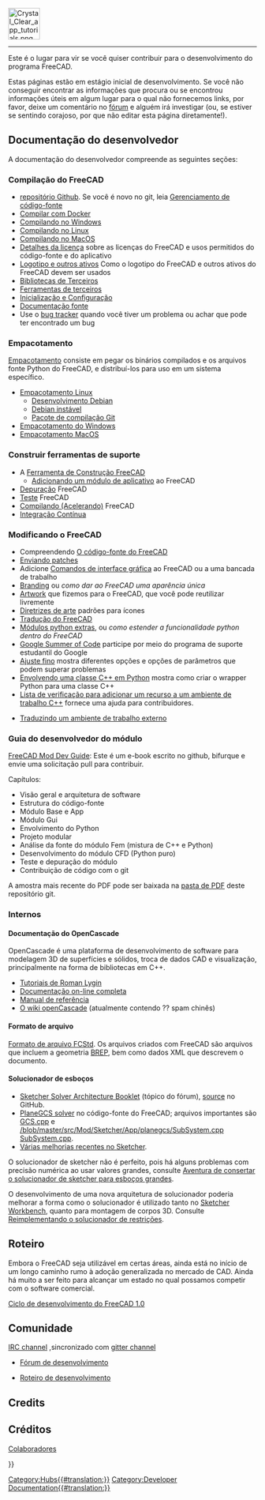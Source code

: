 <languages/>
{{TOCright}}
[[Image:Crystal_Clear_app_tutorials.png|64px]]
----

<div class="mw-translate-fuzzy">
Este é o lugar para vir se você quiser contribuir para o desenvolvimento do programa FreeCAD.
</div>

<div class="mw-translate-fuzzy">
Estas páginas estão em estágio inicial de desenvolvimento. Se você não conseguir encontrar as informações que procura ou se encontrou informações úteis em algum lugar para o qual não fornecemos links, por favor, deixe um comentário no [http://forum.freecadweb.org/index.php?sid=5f84150e79db8842e277b042077097ff fórum] e alguém irá investigar (ou, se estiver se sentindo corajoso, por que não editar esta página diretamente!).
</div>

<span id="Developer_Documentation"></span>
== Documentação do desenvolvedor ==

A documentação do desenvolvedor compreende as seguintes seções:

<span id="Compiling_FreeCAD"></span>
=== Compilação do FreeCAD ===

* [https://github.com/FreeCAD/FreeCAD repositório Github]. Se você é novo no git, leia [[Source code management/pt-br|Gerenciamento de código-fonte]]
* [[Compile_on_Docker/pt-br|Compilar com Docker]]
* [[Compile_on_Windows/pt-br|Compilando no Windows]]
* [[Compile_on_Linux/pt-br|Compilando no Linux]]
* [[Compile_on_MacOS/pt-br|Compilando no MacOS]]
* [[License/pt-br|Detalhes da licença]] sobre as licenças do FreeCAD e usos permitidos do código-fonte e do aplicativo
* [[Logo/pt-br|Logotipo e outros ativos]] Como o logotipo do FreeCAD e outros ativos do FreeCAD devem ser usados
* [[Third Party Libraries/pt-br|Bibliotecas de Terceiros]]
* [[Third Party Tools/pt-br|Ferramentas de terceiros]]
* [[Start up and Configuration/pt-br|Inicialização e Configuração]]
* [[Source documentation/pt-br|Documentação fonte]]
* Use o [[Tracker/pt-br|bug tracker]] quando você tiver um problema ou achar que pode ter encontrado um bug

<span id="Packaging"></span>
=== Empacotamento ===

[[Packaging/pt-br|Empacotamento]] consiste em pegar os binários compilados e os arquivos fonte Python do FreeCAD, e distribuí-los para uso em um sistema específico.

* [[Linux_packaging/pt-br|Empacotamento Linux]]
** [[Debian_development/pt-br|Desenvolvimento Debian]]
** [[Debian_Unstable/pt-br|Debian instável]]
** [[Git_buildpackage/pt-br|Pacote de compilação Git]]
* [[Windows_packaging/pt-br|Empacotamento do Windows]]
* [[MacOS_packaging|Empacotamento MacOS]]

<span id="Build_Support_Tools"></span>
=== Construir ferramentas de suporte ===

* A [[FreeCAD Build Tool/pt-br|Ferramenta de Construção FreeCAD]]
** [[Workbench_creation/pt-br|Adicionando um módulo de aplicativo]] ao FreeCAD
* [[Debugging/pt-br|Depuração]] FreeCAD
* [[Testing/pt-br|Teste]] FreeCAD
* [[Compiling (Speeding up)/pt-br|Compilando (Acelerando)]] FreeCAD
* [[Continuous Integration/pt-br|Integração Contínua]]

<span id="Modifying_FreeCAD"></span>
=== Modificando o FreeCAD ===

<div class="mw-translate-fuzzy">
* Compreendendo [[The FreeCAD source code/pt-br|O código-fonte do FreeCAD]]
* [[Tracker/pt-br#Submitting_patches|Enviando patches]]
* Adicione [[Gui Command/pt-br|Comandos de interface gráfica]] ao FreeCAD ou a uma bancada de trabalho
* [[Branding/pt-br|Branding]] ou ''como dar ao FreeCAD uma aparência única''
* [[Artwork/pt-br|Artwork]] que fizemos para o FreeCAD, que você pode reutilizar livremente
* [[Artwork_Guidelines/pt-br|Diretrizes de arte]] padrões para ícones
* [[Localisation/pt-br|Tradução do FreeCAD]]
* [[Extra python modules/pt-br|Módulos python extras]], ou ''como estender a funcionalidade python dentro do FreeCAD''
* [[Google_Summer_of_Code_2024|Google Summer of Code]] participe por meio do programa de suporte estudantil do Google
* [[Fine-tuning/pt-br|Ajuste fino]] mostra diferentes opções e opções de parâmetros que podem superar problemas
* [[Wrapping_a_Cplusplus_class_in_Python/pt-br|Envolvendo uma classe C++ em Python]] mostra como criar o wrapper Python para uma classe C++
* [[NewFeatureCheckList_C++|Lista de verificação para adicionar um recurso a um ambiente de trabalho C++]] fornece uma ajuda para contribuidores.
</div>

* [[Translating an external workbench/pt-br|Traduzindo um ambiente de trabalho externo]]

<span id="Module_developer&#039;s_guide"></span>
=== Guia do desenvolvedor do módulo ===

[https://github.com/qingfengxia/FreeCAD_Mod_Dev_Guide FreeCAD Mod Dev Guide]: Este é um e-book escrito no github, bifurque e envie uma solicitação pull para contribuir.

Capítulos:
* Visão geral e arquitetura de software
* Estrutura do código-fonte
* Módulo Base e App
* Módulo Gui
* Envolvimento do Python
* Projeto modular
* Análise da fonte do módulo Fem (mistura de C++ e Python)
* Desenvolvimento do módulo CFD (Python puro)
* Teste e depuração do módulo
* Contribuição de código com o git

A amostra mais recente do PDF pode ser baixada na [https://github.com/qingfengxia/FreeCAD_Mod_Dev_Guide/tree/master/pdf pasta de PDF] deste repositório git.

<span id="Internals"></span>
=== Internos ===

<span id="OpenCascade_Documentation"></span>
==== Documentação do OpenCascade ====

OpenCascade é uma plataforma de desenvolvimento de software para modelagem 3D de superfícies e sólidos, troca de dados CAD e visualização, principalmente na forma de bibliotecas em C++.

* [http://opencascade.wikidot.com/romansarticles Tutoriais de Roman Lygin]
* [https://dev.opencascade.org/cdoc/overview/html/index.html Documentação on-line completa]
* [https://dev.opencascade.org/doc/refman/html/index.html Manual de referência]
* [http://opencascade.wikidot.com O wiki openCascade] (atualmente contendo ?? spam chinês)

<span id="File_format"></span>
==== Formato de arquivo ====

[[File_Format_FCStd/pt-br|Formato de arquivo FCStd]]. Os arquivos criados com FreeCAD são arquivos {{incode|.zip}} que incluem a geometria [https://en.wikipedia.org/wiki/Boundary_representation BREP], bem como dados XML que descrevem o documento.

<span id="Sketcher_solver"></span>
==== Solucionador de esboços ====

<div class="mw-translate-fuzzy">
* [https://forum.freecadweb.org/viewtopic.php?f=10&t=36355 Sketcher Solver Architecture Booklet] (tópico do fórum), [https://github.com/abdullahtahiriyo/FreeCADBooks/tree/master/FreeCAD_Solver_Architecture source ] no GitHub.
* [https://github.com/FreeCAD/FreeCAD/blob/master/src/Mod/Sketcher/App/planegcs/ PlaneGCS solver] no código-fonte do FreeCAD; arquivos importantes são [https://github.com/FreeCAD/FreeCAD/blob/master/src/Mod/Sketcher/App/planegcs/GCS.cpp GCS.cpp] e [https://github.com/FreeCAD/FreeCAD /blob/master/src/Mod/Sketcher/App/planegcs/SubSystem.cpp SubSystem.cpp].
* [https://forum.freecadweb.org/viewtopic.php?f=9&t=29192 Várias melhorias recentes no Sketcher].
</div>

<div class="mw-translate-fuzzy">
O solucionador de sketcher não é perfeito, pois há alguns problemas com precisão numérica ao usar valores grandes, consulte [https://forum.freecadweb.org/viewtopic.php?f=10&t=40502 Aventura de consertar o solucionador de sketcher para esboços grandes ].
</div>

<div class="mw-translate-fuzzy">
O desenvolvimento de uma nova arquitetura de solucionador poderia melhorar a forma como o solucionador é utilizado tanto no [[Sketcher Workbench|Sketcher Workbench]], quanto para montagem de corpos 3D. Consulte [https://forum.freecadweb.org/viewtopic.php?f=20&t=40525 Reimplementando o solucionador de restrições].
</div>

<span id="Roadmap"></span>
== Roteiro ==

Embora o FreeCAD seja utilizável em certas áreas, ainda está no início de um longo caminho rumo à adoção generalizada no mercado de CAD. Ainda há muito a ser feito para alcançar um estado no qual possamos competir com o software comercial.

[[FreeCAD_1.0_Development_Cycle|Ciclo de desenvolvimento do FreeCAD 1.0]]

<span id="Community"></span>
== Comunidade ==

[ircs://irc.libera.chat:6697/freecad IRC channel] ,sincronizado com [https://gitter.im/FreeCAD/FreeCAD gitter channel]
* [https://forum.freecad.org/viewforum.php?f=6 Fórum de desenvolvimento]

* [[Development roadmap/pt-br|Roteiro de desenvolvimento]]

<div lang="en" dir="ltr" class="mw-content-ltr">
== Credits ==
</div>

== Créditos ==
[[Contributors|Colaboradores]]


{{Userdocnavi{{#translation:}}}}
[[Category:Hubs{{#translation:}}]]
[[Category:Developer Documentation{{#translation:}}]]